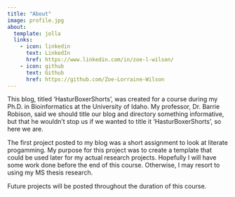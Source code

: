 ```yaml
---
title: "About"
image: profile.jpg
about:
  template: jolla
  links:
    - icon: linkedin
      text: LinkedIn
      href: https://www.linkedin.com/in/zoe-l-wilson/
    - icon: github
      text: Github
      href: https://github.com/Zoe-Lorraine-Wilson
---
```


This blog, titled 'HasturBoxerShorts', was created for a course during my Ph.D. in Bioinformatics at the University of Idaho. My professor, Dr. Barrie Robison, said we should title our blog and directory something informative, but that he wouldn't stop us if we wanted to title it 'HasturBoxerShorts', so here we are.

The first project posted to my blog was a short assignment to look at literate progamming. My purpose for this project was to create a template that could be used later for my actual research projects. Hopefully I will have some work done before the end of this course. Otherwise, I may resort to using my MS thesis research.

Future projects will be posted throughout the duration of this course.
